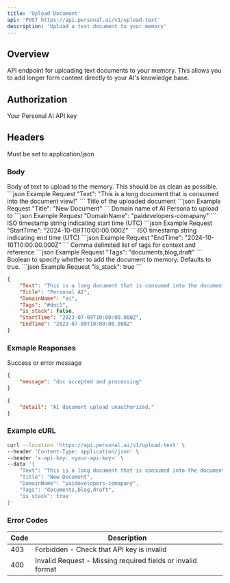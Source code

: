 ```yaml
---
title: 'Upload Document'
api: 'POST https://api.personal.ai/v1/upload-text'
description: 'Upload a text document to your memory'
---
```


## Overview

API endpoint for uploading text documents to your memory. This allows you to add longer form content directly to your AI's knowledge base.


## Authorization
<ParamField header="x-api-key" type="string" required>
  Your Personal AI API key
</ParamField>


## Headers

<ParamField header="Content-Type" type="string" required>
  Must be set to application/json
</ParamField>


### Body

<ParamField body="Text" type="string" required>
  Body of text to upload to the memory. This should be as clean as possible.
    ```json Example Request
"Text": "This is a long document that is consumed into the document view!"
```
</ParamField>

<ParamField body="Title" type="string" optional>
  Title of the uploaded document
  ```json Example Request
"Title": "New Document"
```
</ParamField>

<ParamField body="DomainName" type="string" required>
  Domain name of AI Persona to upload to
  ```json Example Request
"DomainName": "paidevelopers-comapany"
```
</ParamField>

<ParamField body="StartTime" type="string" optional>
  ISO timestamp string indicating start time (UTC)
  ```json Example Request
"StartTime": "2024-10-09T10:00:00.000Z"
```
</ParamField>

<ParamField body="EndTime" type="string" optional>
  ISO timestamp string indicating end time (UTC)
  ```json Example Request
"EndTime": "2024-10-10T10:00:00.000Z"
```
</ParamField>

<ParamField body="Tags" type="string" optional>
  Comma delimited list of tags for context and reference
  ```json Example Request
"Tags": "documents,blog,draft"
```
</ParamField>

<ParamField body="is_stack" type="boolean" optional>
  Boolean to specify whether to add the document to memory. Defaults to true.
  ```json Example Request
"is_stack": true
```
</ParamField>

```json Example
{
    "Text": "This is a long document that is consumed into the document view.",
    "Title": "Personal AI",
    "DomainName": "ai",
    "Tags": "#doc1",
    "is_stack": false,
    "StartTime": "2023-07-09T10:00:00.000Z",
    "EndTime": "2023-07-09T10:00:00.000Z"
}
```

### Exmaple Responses

<ResponseField name="message" type="string">
  Success or error message
</ResponseField>

```json Example Success Response
{
    "message": "doc accepted and processing"
}
```

```json Example Error Response
{
    "detail": "AI document upload unauthorized."
}
```

### Example cURL

```bash cURL
curl --location 'https://api.personal.ai/v1/upload-text' \
--header 'Content-Type: application/json' \
--header 'x-api-key: <your-api-key>' \
--data '{
    "Text": "This is a long document that is consumed into the document view.",
    "Title": "New Document",
    "DomainName": "paidevelopers-comapany",
    "Tags": "documents,blog,draft",
    "is_stack": true
}'
```

### Error Codes

| Code | Description |
| --- | --- |
| 403 | Forbidden - Check that API key is invalid |
| 400 | Invalid Request - Missing required fields or invalid format |
